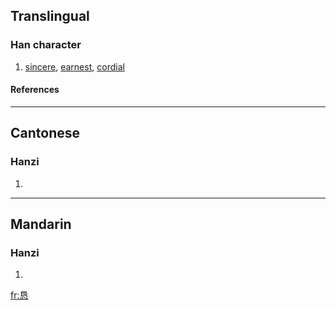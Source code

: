 {{see|懇}}

==Translingual==
===Han character===
{{Han char|rn=61|rad=心|as=06|sn=10|four=|canj=日女心 (AVP)}}
# [[sincere]], [[earnest]], [[cordial]]
====References====
{{Han ref|kx=0386.161|dkj=10590|hdz=42293.040|uh=6073|ud=24691}}
----
==Cantonese==
===Hanzi===
{{yue-hanzi|jyut=|y=han2}}
# {{defn|Cantonese}}
----
==Mandarin==
===Hanzi===
{{cmn-hanzi|tra=懇|pin=[[kěn]] ([[ken3]])|wg=k'en<sup>3</sup>}}
# {{defn|Mandarin}}

[[fr:恳]]